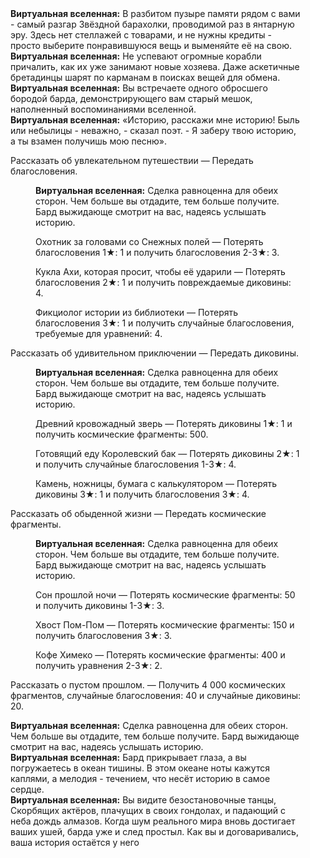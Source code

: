 {{Диалог Начало}}
:'''Виртуальная вселенная:''' В разбитом пузыре памяти рядом с вами - самый разгар Звёздной барахолки, проводимой раз в янтарную эру. Здесь нет стеллажей с товарами, и не нужны кредиты - просто выберите понравившуюся вещь и выменяйте её на свою.
:'''Виртуальная вселенная:''' Не успевают огромные корабли причалить, как их уже занимают новые хозяева. Даже аскетичные бретадинцы шарят по карманам в поисках вещей для обмена.
:'''Виртуальная вселенная:''' Вы встречаете одного обросшего бородой барда, демонстрирующего вам старый мешок, наполненный воспоминаниями вселенной.
:'''Виртуальная вселенная:''' «Историю, расскажи мне историю! Быль или небылицы - неважно, - сказал поэт. - Я заберу твою историю, а ты взамен получишь мою песню».
:{{Диалог|Звезда}} Рассказать об увлекательном путешествии &mdash; Передать благословения.
::'''Виртуальная вселенная:''' Сделка равноценна для обеих сторон. Чем больше вы отдадите, тем больше получите. Бард выжидающе смотрит на вас, надеясь услышать историю.
::{{Диалог|Звезда}} Охотник за головами со Снежных полей &mdash; Потерять благословения 1★: 1 и получить благословения 2-3★: 3.
::{{Диалог|Звезда}} Кукла Ахи, которая просит, чтобы её ударили &mdash; Потерять благословения 2★: 1 и получить повреждаемые диковины: 4.
::{{Диалог|Звезда}} Фикциолог истории из библиотеки &mdash; Потерять благословения 3★: 1 и получить случайные благословения, требуемые для уравнений: 4.
:{{Диалог|Звезда}} Рассказать об удивительном приключении &mdash; Передать диковины.
::'''Виртуальная вселенная:''' Сделка равноценна для обеих сторон. Чем больше вы отдадите, тем больше получите. Бард выжидающе смотрит на вас, надеясь услышать историю.
::{{Диалог|Звезда}} Древний кровожадный зверь &mdash; Потерять диковины 1★: 1 и получить космические фрагменты: 500.
::{{Диалог|Звезда}} Готовящий еду Королевский бак &mdash; Потерять диковины 2★: 1 и получить случайные благословения 1-3★: 4.
::{{Диалог|Звезда}} Камень, ножницы, бумага с калькулятором &mdash; Потерять диковины 3★: 1 и получить благословения 3★: 4.
:{{Диалог|Звезда}} Рассказать об обыденной жизни &mdash; Передать космические фрагменты.
::'''Виртуальная вселенная:''' Сделка равноценна для обеих сторон. Чем больше вы отдадите, тем больше получите. Бард выжидающе смотрит на вас, надеясь услышать историю.
::{{Диалог|Звезда}} Сон прошлой ночи &mdash; Потерять космические фрагменты: 50 и получить диковины 1-3★: 3.
::{{Диалог|Звезда}} Хвост Пом-Пом &mdash; Потерять космические фрагменты: 150 и получить благословения 3★: 3.
::{{Диалог|Звезда}} Кофе Химеко &mdash; Потерять космические фрагменты: 400 и получить уравнения 2-3★: 2.
:{{Диалог|Звезда}} Рассказать о пустом прошлом. &mdash; Получить 4&nbsp;000 космических фрагментов, случайные благословения: 40 и случайные диковины: 20.
:'''Виртуальная вселенная:''' Сделка равноценна для обеих сторон. Чем больше вы отдадите, тем больше получите. Бард выжидающе смотрит на вас, надеясь услышать историю.
:'''Виртуальная вселенная:''' Бард прикрывает глаза, а вы погружаетесь в океан тишины. В этом океане ноты кажутся каплями, а мелодия - течением, что несёт историю в самое сердце.
:'''Виртуальная вселенная:''' Вы видите безостановочные танцы, Скорбящих актёров, плачущих в своих гондолах, и падающий с неба дождь алмазов. Когда шум реального мира вновь достигает ваших ушей, барда уже и след простыл. Как вы и договаривались, ваша история остаётся у него
{{Диалог Конец}}